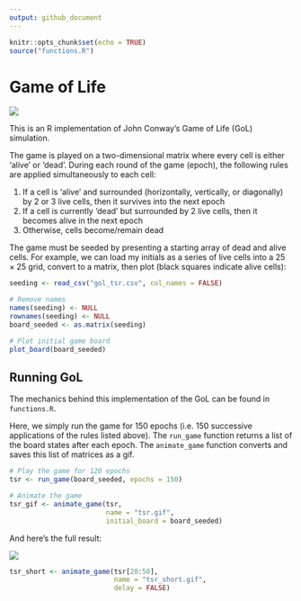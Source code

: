 ```yaml
---
output: github_document
---
```


```r
knitr::opts_chunk$set(echo = TRUE)
source("functions.R")
```

# Game of Life

![](tsr_short.gif)

This is an R implementation of John Conway's Game of Life (GoL) simulation.

The game is played on a two-dimensional matrix where every cell is either 'alive' or 'dead'. During each round of the game (epoch), the following rules are applied simultaneously to each cell:

1. If a cell is 'alive' and surrounded (horizontally, vertically, or diagonally) by 2 or 3 live cells, then it survives into the next epoch
2. If a cell is currently 'dead' but surrounded by 2 live cells, then it becomes alive in the next epoch
3. Otherwise, cells become/remain dead

The game must be seeded by presenting a starting array of dead and alive cells. For example, we can load my initials as a series of live cells into a $25 \times 25$ grid, convert to a matrix, then plot (black squares indicate alive cells):

```r
seeding <- read_csv("gol_tsr.csv", col_names = FALSE)

# Remove names 
names(seeding) <- NULL
rownames(seeding) <- NULL
board_seeded <- as.matrix(seeding)

# Plot initial game board
plot_board(board_seeded)

```

## Running GoL

The mechanics behind this implementation of the GoL can be found in `functions.R`.

Here, we simply run the game for 150 epochs (i.e. 150 successive applications of the rules listed above). The `run_game` function returns a list of the board states after each epoch. The `animate_game` function converts and saves this list of matrices as a gif.

```r
# Play the game for 120 epochs
tsr <- run_game(board_seeded, epochs = 150)

# Animate the game
tsr_gif <- animate_game(tsr,
                        name = "tsr.gif", 
                        initial_board = board_seeded)
```

And here's the full result: 

![](tsr.gif)

```r
tsr_short <- animate_game(tsr[20:50],
                          name = "tsr_short.gif",
                          delay = FALSE)
```

